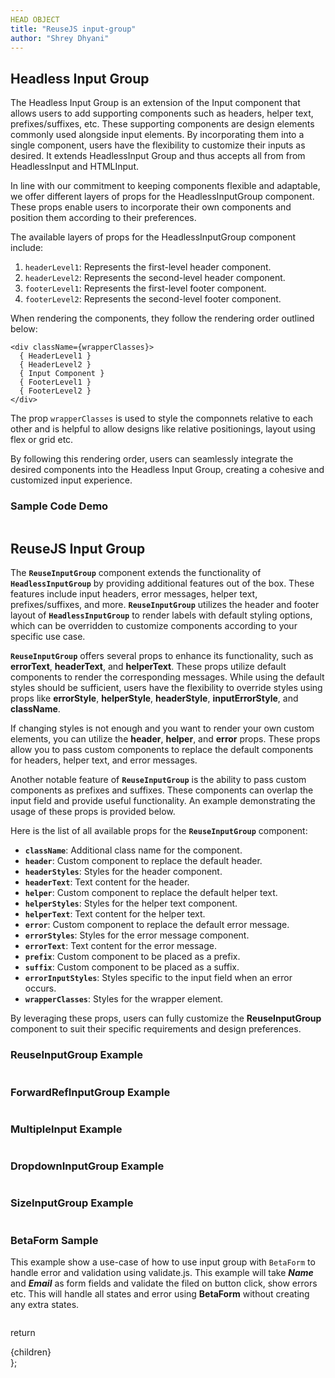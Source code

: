 ```yaml
---
HEAD OBJECT
title: "ReuseJS input-group"
author: "Shrey Dhyani"
---
```



## Headless Input Group

The Headless Input Group is an extension of the Input component that allows users to add supporting components such as headers, helper text, prefixes/suffixes, etc. These supporting components are design elements commonly used alongside input elements. By incorporating them into a single component, users have the flexibility to customize their inputs as desired. It extends HeadlessInput Group and thus accepts all from from HeadlessInput and HTMLInput.

In line with our commitment to keeping components flexible and adaptable, we offer different layers of props for the HeadlessInputGroup component. These props enable users to incorporate their own components and position them according to their preferences.

The available layers of props for the HeadlessInputGroup component include:

1. `headerLevel1`: Represents the first-level header component.
2. `headerLevel2`: Represents the second-level header component.
3. `footerLevel1`: Represents the first-level footer component.
4. `footerLevel2`: Represents the second-level footer component.

When rendering the components, they follow the rendering order outlined below:

```
<div className={wrapperClasses}>
  { HeaderLevel1 }
  { HeaderLevel2 }
  { Input Component }
  { FooterLevel1 }
  { FooterLevel2 }
</div>
```

The prop `wrapperClasses` is used to style the componnets relative to each other and is helpful to allow designs like relative positionings, layout using flex or grid etc.

By following this rendering order, users can seamlessly integrate the desired components into the Headless Input Group, creating a cohesive and customized input experience.
 
 
### Sample Code Demo

<Sample/>

```js path=../../components/input-group/Sample name=Sample
```

## ReuseJS Input Group
The **`ReuseInputGroup`** component extends the functionality of **`HeadlessInputGroup`** by providing additional features out of the box. These features include input headers, error messages, helper text, prefixes/suffixes, and more. **`ReuseInputGroup`** utilizes the header and footer layout of **`HeadlessInputGroup`** to render labels with default styling options, which can be overridden to customize components according to your specific use case.

**`ReuseInputGroup`** offers several props to enhance its functionality, such as **errorText**, **headerText**, and **helperText**. These props utilize default components to render the corresponding messages. While using the default styles should be sufficient, users have the flexibility to override styles using props like **errorStyle**, **helperStyle**, **headerStyle**, **inputErrorStyle**, and **className**.

If changing styles is not enough and you want to render your own custom elements, you can utilize the **header**, **helper**, and **error** props. These props allow you to pass custom components to replace the default components for headers, helper text, and error messages.

Another notable feature of **`ReuseInputGroup`** is the ability to pass custom components as prefixes and suffixes. These components can overlap the input field and provide useful functionality. An example demonstrating the usage of these props is provided below.

Here is the list of all available props for the **`ReuseInputGroup`** component:

- **`className`**: Additional class name for the component.
- **`header`**: Custom component to replace the default header.
- **`headerStyles`**: Styles for the header component.
- **`headerText`**: Text content for the header.
- **`helper`**: Custom component to replace the default helper text.
- **`helperStyles`**: Styles for the helper text component.
- **`helperText`**: Text content for the helper text.
- **`error`**: Custom component to replace the default error message.
- **`errorStyles`**: Styles for the error message component.
- **`errorText`**: Text content for the error message.
- **`prefix`**: Custom component to be placed as a prefix.
- **`suffix`**: Custom component to be placed as a suffix.
- **`errorInputStyles`**: Styles specific to the input field when an error occurs.
- **`wrapperClasses`**: Styles for the wrapper element.

By leveraging these props, users can fully customize the **ReuseInputGroup** component to suit their specific requirements and design preferences.

### ReuseInputGroup Example

<ReuseExample/>

```js path=../../components/input-group/ReuseExample name=ReuseExample
```

### ForwardRefInputGroup Example

<ForwardRefInputGroup/>

```js path=../../components/input-group/ForwardRefInputGroup name=ForwardRefInputGroup
```

### MultipleInput Example

<MultipleInput/>

```js path=../../components/input-group/MultipleInput name=MultipleInput
```


### DropdownInputGroup Example

<DropdownInputGroup/>

```js path=../../components/input-group/DropdownInputGroup name=DropdownInputGroup
```


### SizeInputGroup Example

<SizeInputGroup/>

```js path=../../components/input-group/SizeInputGroup name=SizeInputGroup
```

### BetaForm Sample

This example show a use-case of how to use input group with `BetaForm` to handle error and validation using validate.js.
This example will take ***Name*** and ***Email*** as form fields and validate the filed on button click, show errors etc.
This will handle all states and error using **BetaForm** without creating any extra states.

<BetaFormSample/>

```js path=../../components/input-group/BetaFormSample name=BetaFormSample
```


  return <div className="prose max-w-full mx-4 pb-10" >{children}</div>
};
